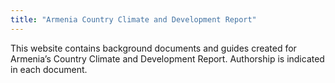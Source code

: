 ```yaml
---
title: "Armenia Country Climate and Development Report"
---
```


This website contains background documents and guides created for Armenia's Country Climate and Development Report. Authorship is indicated in each document.

